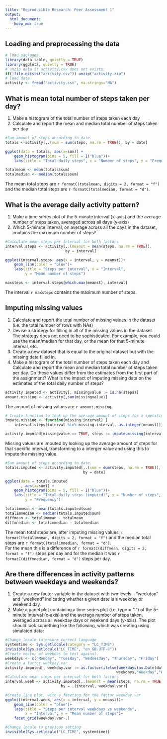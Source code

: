 ```yaml
---
title: "Reproducible Research: Peer Assessment 1"
output: 
  html_document:
    keep_md: true
---
```



## Loading and preprocessing the data
```r
# load packages
library(data.table, quietly = TRUE)
library(ggplot2, quietly = TRUE)
# unzip data if activity.csv does not exists.
if(!file.exists("activity.csv")) unzip("activity.zip")
# load data
activity <- fread("activity.csv", na.strings="NA")

```
## What is mean total number of steps taken per day?
1. Make a histogram of the total number of steps taken each day
2. Calculate and report the mean and median total number of steps taken per day 
```r
#Sum amount of steps according to date.
totals <-activity[,.(sum = sum(steps, na.rm = TRUE)), by = date]

ggplot(data = totals, aes(x=sum)) +
    geom_histogram(bins = 5, fill = I("blue"))+
    labs(title = "Total daily steps", x = "Number of steps", y = "Frequency")
```
```r
totalmean <- mean(totals$sum)
totalmedian <- median(totals$sum)
```
The mean total steps are `r formatC(totalmean, digits = 2, format = "f")`
and the median total steps are `r formatC(totalmedian, format = "d")`.

## What is the average daily activity pattern?
1. Make a time series plot of the 5-minute interval (x-axis) and the average 
number of steps taken, averaged across all days (y-axis)  
2. Which 5-minute interval, on average across all the days in the dataset, 
contains the maximum number of steps?  
```r
#Calculate mean steps per interval for both factors
interval.steps <- activity[,.(meanst = mean(steps, na.rm = TRUE)), 
                           by = interval]

ggplot(interval.steps, aes(x = interval, y = meanst))+
    geom_line(color = "blue")+
    labs(title = "Steps per interval", x = "Interval", 
         y = "Mean number of steps")

maxsteps <- interval.steps[which.max(meanst), interval]
```

The interval `r maxsteps` contains the maximum number of steps.

## Imputing missing values
1. Calculate and report the total number of missing values in the dataset
(i.e. the total number of rows with NAs)  
2. Devise a strategy for filling in all of the missing values in the dataset. 
The strategy does not need to be sophisticated. For example, you could use the 
mean/median for that day, or the mean for that 5-minute interval, etc.  
3. Create a new dataset that is equal to the original dataset but with the 
missing data filled in.
4. Make a histogram of the total number of steps taken each day and Calculate 
and report the mean and median total number of steps taken per day. Do these 
values differ from the estimates from the first part of the assignment? What is 
the impact of imputing missing data on the estimates of the total daily number 
of steps?

```r
activity.imputed <- activity[, missingvalue := is.na(steps)]
amount.missing <- activity[,sum(missingvalue)]
```
The amount of missing values are `r amount.missing`.  

```r
# Create function to look up the average amount of steps for a specific interval
impute.missing <- function(missing.interval) {
    interval.steps[interval %in% missing.interval, as.integer(meanst)]}

activity.imputed[missingvalue == TRUE, steps := impute.missing(interval)]
```

Missing values are imputed by looking up the average amount of steps for that
specific interval, transforming to a interger value and using this to impute the
missing value.

```r
#Sum amount of steps according to date.
totals.imputed <- activity.imputed[,.(sum = sum(steps, na.rm = TRUE)), 
                                   by = date]

ggplot(data = totals.imputed
       , aes(x=sum)) +
    geom_histogram(bins = 5, fill = I("blue"))+
    labs(title = "Total daily steps (imputed)", x = "Number of steps", 
         y = "Frequency")

totalimmean <- mean(totals.imputed$sum)
totalimmedian <- median(totals.imputed$sum)
diffmean <- totalimmean - totalmean
diffmnedian <- totalimmedian - totalmedian
```

The mean total steps are, after imputing missing values, 
`r formatC(totalimmean, digits = 2, format = "f")`
and the median total steps are 
`r formatC(totalimmedian, format = "d")`.  
For the mean this is a difference of 
`r formatC(diffmean, digits = 2, format = "f")` 
steps per day and for the median it was 
`r formatC(diffmnedian, format = "d")` steps per day.

## Are there differences in activity patterns between weekdays and weekends?
1. Create a new factor variable in the dataset with two levels – “weekday” and 
“weekend” indicating whether a given date is a weekday or weekend day.
2. Make a panel plot containing a time series plot (i.e. type = "l") of the 
5-minute interval (x-axis) and the average number of steps taken, averaged 
across all weekday days or weekend days (y-axis). The plot should look something
like the following, which was creating using simulated data:
```r
#Change locale to ensure correct language
systemtime <- Sys.getlocale(category = "LC_TIME")
invisible(Sys.setlocale("LC_TIME", "en_GB.UTF-8"))
#Create vector of weekdas to test against.
weekdays <- c("Monday", "Tuesday", "Wednesday", "Thursday", "Friday")
#Create a factor weekday.var
activity.imputed[, weekday.var := as.factor(ifelse(weekdays(as.Date(date)) %in%
                                                  weekdays,"Weekday","Weekend"))]
#Calculate mean steps per interval for both factors
interval.week <- activity.imputed[,.(meanst = mean(steps, na.rm = TRUE)),
                         by = .(interval, weekday.var)]

#Create line plot, with a faceting for the factor weekday.var
ggplot(interval.week, aes(x = interval, y = meanst))+
    geom_line(color = "blue")+
    labs(title = "Steps per interval weekdays vs weekends",
         x = "Interval", y = "Mean number of steps")+
    facet_grid(weekday.var~.)

#Change locale to previous setting
invisible(Sys.setlocale("LC_TIME", systemtime))
```